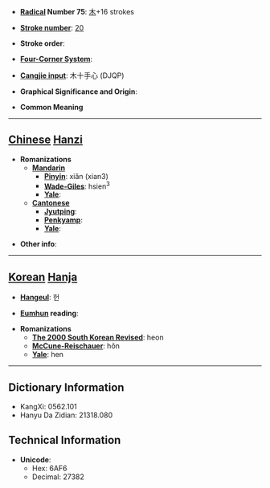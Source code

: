 * '''[[Wiktionary:Chinese radical index| Radical]] Number 75''': [[Wiktionary:Chinese radical index 木|木]]+16 strokes

* '''[[Wiktionary:Chinese total strokes index|Stroke number]]''': [[Wiktionary:Chinese total strokes index 20|20]]

* '''Stroke order''': 

* '''[[Wiktionary:Chinese four corner index|Four-Corner System]]''': 

* '''[[Wiktionary:Chinese Cangjie index|Cangjie input]]''': 木十手心 (DJQP)

* '''Graphical Significance and Origin''': 

* '''Common Meaning'''

----

== [[Chinese]] [[Hanzi]] ==

* '''Romanizations'''
** '''[[Mandarin]]'''
*** '''[[Pinyin]]''': xiǎn (xian3)
*** '''[[Wade-Giles]]''': hsien<sup>3</sup>
*** '''[[Yale]]''': 
** '''[[Cantonese]]'''
*** '''[[Jyutping]]''':
*** '''[[Penkyamp]]''': 
*** '''[[Yale]]''': 

* '''Other info''': 

----

== [[Korean]] [[Hanja]] ==

* '''[[Hangeul]]''': 헌

* '''[[Eumhun]] reading''': 

* '''Romanizations'''
** '''[[The 2000 South Korean Revised Romanization|The 2000 South Korean Revised]]''': heon
** '''[[McCune-Reischauer]]''': hŏn
** '''[[Yale]]''': hen

----

== Dictionary Information ==

* KangXi: 0562.101
* Hanyu Da Zidian: 21318.080

== Technical Information ==

* '''Unicode''':
** Hex: 6AF6
** Decimal: 27382